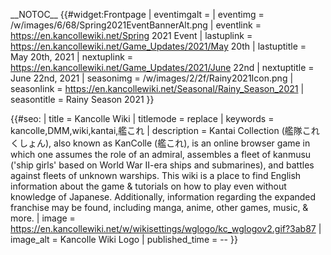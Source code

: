 __NOTOC__
<!--
Possible Parameters for Front Page (DO NOT INCLUDE IN WIDGET PARAMETERS FOR DEFAULT VALUES.)
$eventlink	Link on Event Banner (Begin with http:// or https://)
$eventimgalt	Event Banner Alternate Name (img alt)
$eventimg	Event Banner Image (Must Directly Link To Image, size specific. 710x93 px) (WARNING: you must replace the image background in Common.CSS as well if you intend on messing with this)
$lastuplink	Last Update Link (Begin with http:// or https://)
$lastuptitle	Last Update Title
$nextuplink	Next Update Link (Begin with http:// or https://)
$nextuptitle	Next Update Title
$seasonimg	Seasonal Icon (Must Link To Image, size specific. 110x110 px)
$seasonlink	Seasonal Text Link (Begin with http:// or https://)
$seasontitle	Seasonal Text Title
-->
{{#widget:Frontpage
| eventimgalt = 
| eventimg    = /w/images/6/68/Spring2021EventBannerAlt.png
| eventlink   = https://en.kancollewiki.net/Spring 2021 Event
| lastuplink  = https://en.kancollewiki.net/Game_Updates/2021/May 20th
| lastuptitle = May 20th, 2021
| nextuplink  = https://en.kancollewiki.net/Game_Updates/2021/June 22nd
| nextuptitle = June 22nd, 2021
| seasonimg   = /w/images/2/2f/Rainy2021Icon.png
| seasonlink  = https://en.kancollewiki.net/Seasonal/Rainy_Season_2021
| seasontitle = Rainy Season 2021
}}

{{#seo:
| title       = Kancolle Wiki
| titlemode   = replace
| keywords    = kancolle,DMM,wiki,kantai,艦これ
| description = Kantai Collection (艦隊これくしょん), also known as KanColle (艦これ), is an online browser game in which one assumes the role of an admiral, assembles a fleet of kanmusu ('ship girls' based on World War II-era ships and submarines), and battles against fleets of unknown warships. This wiki is a place to find English information about the game & tutorials on how to play even without knowledge of Japanese. Additionally, information regarding the expanded franchise may be found, including manga, anime, other games, music, & more.
| image       = https://en.kancollewiki.net/w/wikisettings/wglogo/kc_wglogov2.gif?3ab87
| image_alt   = Kancolle Wiki Logo
| published_time = {{REVISIONYEAR}}-{{REVISIONMONTH}}-{{REVISIONDAY2}}
}}